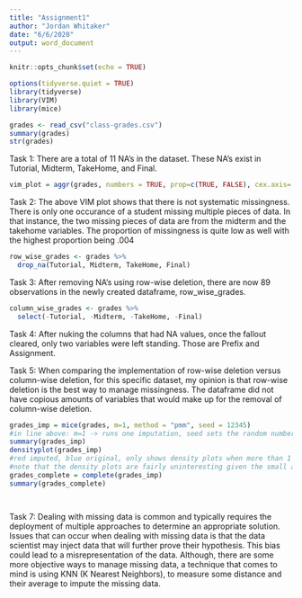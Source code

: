 ```yaml
---
title: "Assignment1"
author: "Jordan Whitaker"
date: "6/6/2020"
output: word_document
---
```


```r
knitr::opts_chunk$set(echo = TRUE)
```

```r
options(tidyverse.quiet = TRUE)
library(tidyverse)
library(VIM)
library(mice)

```

```r
grades <- read_csv("class-grades.csv")
summary(grades)
str(grades)
```

Task 1: There are a total of 11 NA's in the dataset. These NA's exist in Tutorial, Midterm, TakeHome, and Final.


```r
vim_plot = aggr(grades, numbers = TRUE, prop=c(TRUE, FALSE), cex.axis=.7)

```
Task 2: The above VIM plot shows that there is not systematic missingness.  There is only one occurance of a student missing multiple pieces of data. In that instance, the two missing pieces of data are from the midterm and the takehome variables. The proportion of missingness is quite low as well with the highest proportion being .004


```r

row_wise_grades <- grades %>%
  drop_na(Tutorial, Midterm, TakeHome, Final)

```
Task 3: After removing NA's using row-wise deletion, there are now 89 observations in the newly created dataframe, row_wise_grades.


```r

column_wise_grades <- grades %>%
  select(-Tutorial, -Midterm, -TakeHome, -Final)

```

Task 4: After nuking the columns that had NA values, once the fallout cleared, only two variables were left standing.  Those are Prefix and Assignment.

Task 5: When comparing the implementation of row-wise deletion versus column-wise deletion, for this specific dataset, my opinion is that row-wise deletion is the best way to manage missingness. The dataframe did not have copious amounts of variables that would make up for the removal of column-wise deletion.  


```r
grades_imp = mice(grades, m=1, method = "pmm", seed = 12345)
#in line above: m=1 -> runs one imputation, seed sets the random number seed to get repeatable results
summary(grades_imp)
densityplot(grades_imp)
#red imputed, blue original, only shows density plots when more than 1 value the variable was imputed
#note that the density plots are fairly uninteresting given the small amount of missing data
grades_complete = complete(grades_imp)
summary(grades_complete)




```

Task 7: Dealing with missing data is common and typically requires the deployment of multiple approaches to determine an appropriate solution.  Issues that can occur when dealing with missing data is that the data scientist may inject data that will further prove their hypothesis.  This bias could lead to a misrepresentation of the data.  Although, there are some more objective ways to manage missing data, a technique that comes to mind is using KNN (K Nearest Neighbors), to measure some distance and their average to impute the missing data.



















